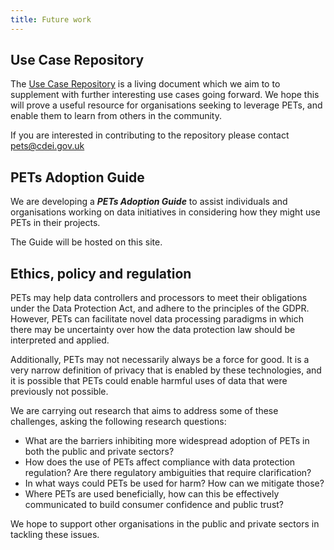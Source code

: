 ```yaml
---
title: Future work
---
```



<CookieBanner />

## Use Case Repository

The [Use Case Repository](/repository) is a living document which we aim to to supplement with further interesting use cases going forward. We hope this will prove a useful resource for organisations seeking to leverage PETs, and enable them to learn from others in the community.

If you are interested in contributing to the repository please contact [pets@cdei.gov.uk][pets-email]

## PETs Adoption Guide

We are developing a _**PETs Adoption Guide**_ to assist individuals and organisations working on data initiatives in considering how they might use PETs in their projects.

The Guide will be hosted on this site.

## Ethics, policy and regulation

PETs may help data controllers and processors to meet their obligations under the Data Protection Act, and adhere to the principles of the GDPR. However, PETs can facilitate novel data processing paradigms in which there may be uncertainty over how the data protection law should be interpreted and applied.

Additionally, PETs may not necessarily always be a force for good. It is a very narrow definition of privacy that is enabled by these technologies, and it is possible that PETs could enable harmful uses of data that were previously not possible.

We are carrying out research that aims to address some of these challenges, asking the following research questions:

- What are the barriers inhibiting more widespread adoption of PETs in both the public and private sectors?
- How does the use of PETs affect compliance with data protection regulation? Are there regulatory ambiguities that require clarification?
- In what ways could PETs be used for harm? How can we mitigate those?
- Where PETs are used beneficially, how can this be effectively communicated to build consumer confidence and public trust?

We hope to support other organisations in the public and private sectors in tackling these issues.

[pets-email]: mailto:pets@cdei.gov.uk
